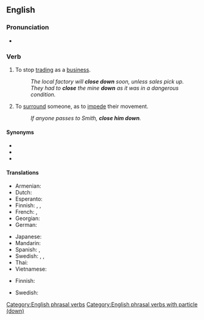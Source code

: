 {{also|closedown}}

==English==

===Pronunciation===
* {{IPA|en|/kləʊzˈdaʊn/|nocount=1}}

===Verb===
{{en-verb|*}}

# {{lb|en|ambitransitive}} To stop [[trading]] as a [[business]].
#: ''The local factory will '''close down''' soon, unless sales pick up.''
#: ''They had to '''close''' the mine '''down''' as it was in a dangerous condition.''
# {{lb|en|transitive}} To [[surround]] someone, as to [[impede]] their movement.
#: ''If anyone passes to Smith, '''close him down'''.''

====Synonyms====
* {{l|en|close up}}
* {{l|en|shut down}}
* {{l|en|shut up}}

====Translations====
{{trans-top|to stop trading}}
* Armenian: {{t-needed|hy}}
* Dutch: {{t-needed|nl}}
* Esperanto: {{t-needed|eo}}
* Finnish: {{t+|fi|sulkea}}, {{t+|fi|lopettaa}}, {{t+|fi|lakkauttaa}}
* French: {{t+|fr|fermer}}, {{t|fr|faire fermer}}
* Georgian: {{t-needed|ka}}
* German: {{t|de|([[endgültig]]) [[schließen]]}}
{{trans-mid}}
* Japanese: {{t-needed|ja}}
* Mandarin: {{t-needed|cmn}}
* Spanish: {{t+|es|cerrar}}, {{t+|es|clausurar}}
* Swedish: {{t+|sv|stänga}}, {{t+|sv|slå igen}}, {{t+|sv|lägga ned}}
* Thai: {{t-needed|th}}
* Vietnamese: {{t|vi|đóng cửa}}
{{trans-bottom}}

{{trans-top|to surround}}
* Finnish: {{t+|fi|piirittää}}
{{trans-mid}}
* Swedish: {{t+|sv|blockera}}
{{trans-bottom}}

[[Category:English phrasal verbs]]
[[Category:English phrasal verbs with particle (down)]]